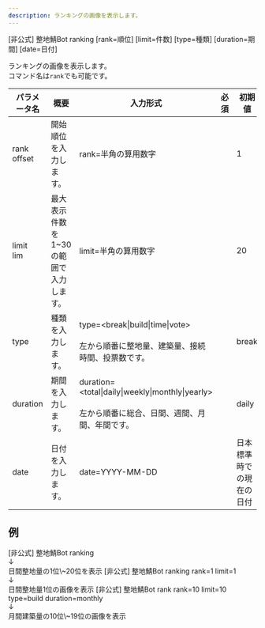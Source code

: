 ```yaml
---
description: ランキングの画像を表示します。
---
```


<DiscordMessages>
    <DiscordMessage><DiscordMention>[非公式] 整地鯖Bot</DiscordMention> ranking [rank=順位] [limit=件数] [type=種類] [duration=期間] [date=日付]</DiscordMessage>
</DiscordMessages>
<br/>

ランキングの画像を表示します。  
コマンド名は`rank`でも可能です。

| パラメータ名          | 概要                    | 入力形式                                                                               | 必須 | 初期値          |
|-----------------|-----------------------|------------------------------------------------------------------------------------|----|--------------|
| rank<br/>offset | 開始順位を入力します。           | rank=半角の算用数字                                                                       |    | 1            |
| limit<br/>lim   | 最大表示件数を1~30の範囲で入力します。 | limit=半角の算用数字                                                                      |    | 20           |
| type            | 種類を入力します。             | type=\<break\|build\|time\|vote><br/><br/>左から順番に整地量、建築量、接続時間、投票数です。                | 	  | break        |
| duration        | 期間を入力します。             | duration=\<total\|daily\|weekly\|monthly\|yearly><br/><br/>左から順番に総合、日間、週間、月間、年間です。 |    | daily        |
| date            | 日付を入力します。             | date=YYYY-MM-DD                                                                    |    | 日本標準時での現在の日付 |

## 例
<DiscordMessages>
    <DiscordMessage><DiscordMention>[非公式] 整地鯖Bot</DiscordMention> ranking<br/>↓<br/>日間整地量の1位\~20位を表示</DiscordMessage>
    <DiscordMessage><DiscordMention>[非公式] 整地鯖Bot</DiscordMention> ranking rank=1 limit=1<br/>↓<br/>日間整地量1位の画像を表示</DiscordMessage>
    <DiscordMessage><DiscordMention>[非公式] 整地鯖Bot</DiscordMention> rank rank=10 limit=10 type=build duration=monthly<br/>↓<br/>月間建築量の10位\~19位の画像を表示</DiscordMessage>
</DiscordMessages>